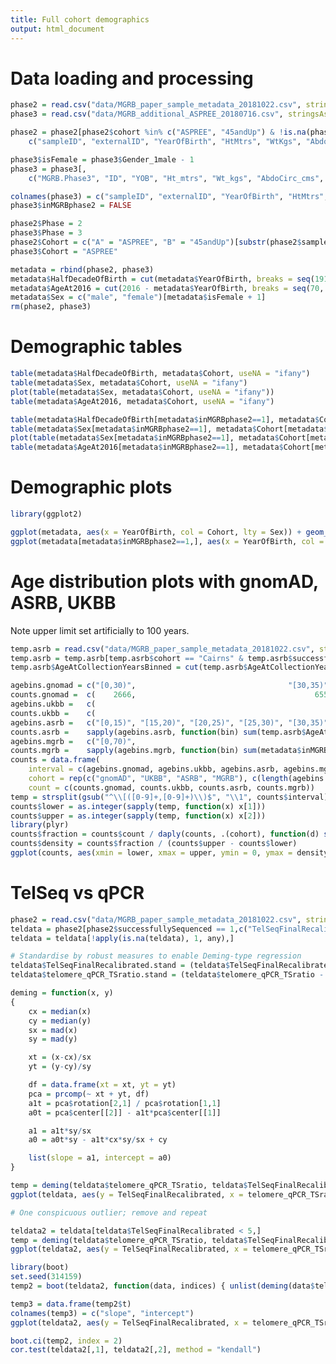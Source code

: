 ```yaml
---
title: Full cohort demographics
output: html_document
---
```


# Data loading and processing
```r
phase2 = read.csv("data/MGRB_paper_sample_metadata_20181022.csv", stringsAsFactors = FALSE)
phase3 = read.csv("data/MGRB_additional_ASPREE_20180716.csv", stringsAsFactors = FALSE)

phase2 = phase2[phase2$cohort %in% c("ASPREE", "45andUp") & !is.na(phase2$Cancer.AnyCancer) & phase2$Cancer.AnyCancer == 0 & phase2$Cancer.AgeWithoutCancerYears >= 70, 
    c("sampleID", "externalID", "YearOfBirth", "HtMtrs", "WtKgs", "AbdoCircCms", "isFemale", "inMGRBphase2")]

phase3$isFemale = phase3$Gender_1male - 1
phase3 = phase3[,
    c("MGRB.Phase3", "ID", "YOB", "Ht_mtrs", "Wt_kgs", "AbdoCirc_cms", "isFemale")]

colnames(phase3) = c("sampleID", "externalID", "YearOfBirth", "HtMtrs", "WtKgs", "AbdoCircCms", "isFemale")
phase3$inMGRBphase2 = FALSE

phase2$Phase = 2
phase3$Phase = 3
phase2$Cohort = c("A" = "ASPREE", "B" = "45andUp")[substr(phase2$sampleID, 1, 1)]
phase3$Cohort = "ASPREE"

metadata = rbind(phase2, phase3)
metadata$HalfDecadeOfBirth = cut(metadata$YearOfBirth, breaks = seq(1910, 1950, 5), dig.lab = 4, right = FALSE)
metadata$AgeAt2016 = cut(2016 - metadata$YearOfBirth, breaks = seq(70, 100, 5), dig.lab = 3, right = FALSE)
metadata$Sex = c("male", "female")[metadata$isFemale + 1]
rm(phase2, phase3)
```

# Demographic tables
```r
table(metadata$HalfDecadeOfBirth, metadata$Cohort, useNA = "ifany")
table(metadata$Sex, metadata$Cohort, useNA = "ifany")
plot(table(metadata$Sex, metadata$Cohort, useNA = "ifany"))
table(metadata$AgeAt2016, metadata$Cohort, useNA = "ifany")

table(metadata$HalfDecadeOfBirth[metadata$inMGRBphase2==1], metadata$Cohort[metadata$inMGRBphase2==1], useNA = "ifany")
table(metadata$Sex[metadata$inMGRBphase2==1], metadata$Cohort[metadata$inMGRBphase2==1], useNA = "ifany")
plot(table(metadata$Sex[metadata$inMGRBphase2==1], metadata$Cohort[metadata$inMGRBphase2==1], useNA = "ifany"))
table(metadata$AgeAt2016[metadata$inMGRBphase2==1], metadata$Cohort[metadata$inMGRBphase2==1], useNA = "ifany")
```

# Demographic plots
```r
library(ggplot2)

ggplot(metadata, aes(x = YearOfBirth, col = Cohort, lty = Sex)) + geom_freqpoly(binwidth = 2, lwd = 1) + ggtitle("Year of Birth") + theme_bw()
ggplot(metadata[metadata$inMGRBphase2==1,], aes(x = YearOfBirth, col = Cohort, lty = Sex)) + geom_freqpoly(binwidth = 2, lwd = 1) + ggtitle("Year of Birth") + theme_bw()
```

# Age distribution plots with gnomAD, ASRB, UKBB

Note upper limit set artificially to 100 years.

```r
temp.asrb = read.csv("data/MGRB_paper_sample_metadata_20181022.csv", stringsAsFactors = FALSE)
temp.asrb = temp.asrb[temp.asrb$cohort == "Cairns" & temp.asrb$successfullySequenced,]
temp.asrb$AgeAtCollectionYearsBinned = cut(temp.asrb$AgeAtCollectionYears, breaks = seq(15, 70, 5), dig.lab = 3, right = FALSE)

agebins.gnomad = c("[0,30)",                                  "[30,35)", "[35,40)", "[40,45)", "[45,50)", "[50,55)", "[55,60)", "[60,65)", "[65,70)", "[70,75)", "[75,80)", "[80,100)")
counts.gnomad =  c(    2666,                                        655,       721,       970,      1445,      1774,      1440,      1113,       669,       377,       166,        73 )
agebins.ukbb =   c(                                                                                        "[0,55)", "[55,60)", "[60,65)", "[65,70)", "[70,75)", "[75,100)"           )
counts.ukbb =    c(                                                                                           38752,     50598,     60776,     75293,    104051,     79455            )
agebins.asrb =   c("[0,15)", "[15,20)", "[20,25)", "[25,30)", "[30,35)", "[35,40)", "[40,45)", "[45,50)", "[50,55)", "[55,60)", "[60,65)", "[65,70)"                                  )
counts.asrb =    sapply(agebins.asrb, function(bin) sum(temp.asrb$AgeAtCollectionYearsBinned == bin))
agebins.mgrb =   c("[0,70)",                                                                                                                          "[70,75)", "[75,80)", "[80,85)", "[85,90)", "[90,95)", "[95,100)")
counts.mgrb =    sapply(agebins.mgrb, function(bin) sum(metadata$inMGRBphase2 & metadata$AgeAt2016 == bin))
counts = data.frame(
    interval = c(agebins.gnomad, agebins.ukbb, agebins.asrb, agebins.mgrb),
    cohort = rep(c("gnomAD", "UKBB", "ASRB", "MGRB"), c(length(agebins.gnomad), length(agebins.ukbb), length(agebins.asrb), length(agebins.mgrb))),
    count = c(counts.gnomad, counts.ukbb, counts.asrb, counts.mgrb))
temp = strsplit(gsub("^\\[([0-9]+,[0-9]+)\\)$", "\\1", counts$interval), ",")
counts$lower = as.integer(sapply(temp, function(x) x[1]))
counts$upper = as.integer(sapply(temp, function(x) x[2]))
library(plyr)
counts$fraction = counts$count / daply(counts, .(cohort), function(d) sum(d$count))[counts$cohort]
counts$density = counts$fraction / (counts$upper - counts$lower)
ggplot(counts, aes(xmin = lower, xmax = upper, ymin = 0, ymax = density, fill = cohort)) + geom_rect(col = "black") + theme_bw() + facet_wrap(~ cohort) + ggtitle("Cohort participant age distribution") + ylab("Density") + xlab("Age (years)")

```

# TelSeq vs qPCR
```r
phase2 = read.csv("data/MGRB_paper_sample_metadata_20181022.csv", stringsAsFactors = FALSE)
teldata = phase2[phase2$successfullySequenced == 1,c("TelSeqFinalRecalibrated", "telomere_qPCR_TSratio")]
teldata = teldata[!apply(is.na(teldata), 1, any),]

# Standardise by robust measures to enable Deming-type regression
teldata$TelSeqFinalRecalibrated.stand = (teldata$TelSeqFinalRecalibrated - median(teldata$TelSeqFinalRecalibrated)) / mad(teldata$TelSeqFinalRecalibrated)
teldata$telomere_qPCR_TSratio.stand = (teldata$telomere_qPCR_TSratio - median(teldata$telomere_qPCR_TSratio)) / mad(teldata$telomere_qPCR_TSratio)

deming = function(x, y)
{
    cx = median(x)
    cy = median(y)
    sx = mad(x)
    sy = mad(y)

    xt = (x-cx)/sx
    yt = (y-cy)/sy

    df = data.frame(xt = xt, yt = yt)
    pca = prcomp(~ xt + yt, df)
    a1t = pca$rotation[2,1] / pca$rotation[1,1]
    a0t = pca$center[[2]] - a1t*pca$center[[1]]

    a1 = a1t*sy/sx
    a0 = a0t*sy - a1t*cx*sy/sx + cy

    list(slope = a1, intercept = a0)
}

temp = deming(teldata$telomere_qPCR_TSratio, teldata$TelSeqFinalRecalibrated)
ggplot(teldata, aes(y = TelSeqFinalRecalibrated, x = telomere_qPCR_TSratio)) + geom_point() + geom_abline(slope = temp$slope, intercept = temp$intercept) + theme_bw()

# One conspicuous outlier; remove and repeat

teldata2 = teldata[teldata$TelSeqFinalRecalibrated < 5,]
temp = deming(teldata$telomere_qPCR_TSratio, teldata$TelSeqFinalRecalibrated)
ggplot(teldata2, aes(y = TelSeqFinalRecalibrated, x = telomere_qPCR_TSratio)) + geom_point() + geom_abline(slope = temp$slope, intercept = temp$intercept) + theme_bw() + xlab("qPCR T/S ratio") + ylab("TelSeq estimate")

library(boot)
set.seed(314159)
temp2 = boot(teldata2, function(data, indices) { unlist(deming(data$telomere_qPCR_TSratio[indices], data$TelSeqFinalRecalibrated[indices])) }, R = 1e4)

temp3 = data.frame(temp2$t)
colnames(temp3) = c("slope", "intercept")
ggplot(teldata2, aes(y = TelSeqFinalRecalibrated, x = telomere_qPCR_TSratio)) + geom_abline(aes(slope = slope, intercept = intercept), data = temp3[1:1000,], alpha = 0.03, lwd = 1) + geom_point(col = "red") + theme_bw() + xlab("qPCR T/S ratio") + ylab("TelSeq estimate")

boot.ci(temp2, index = 2)
cor.test(teldata2[,1], teldata2[,2], method = "kendall")

```